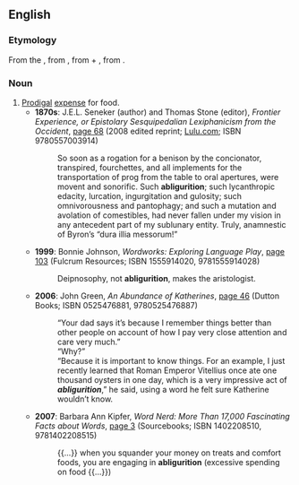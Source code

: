 ==English==

===Etymology===
From the {{etyl|la|en}} {{term|abliguritio|lang=la}}, from {{term|abligurire||to spend in luxurious indulgence|lang=la}}, from {{term|ab-|lang=la}} + {{term|ligurire||to be lickerish or dainty|lang=la}}, from {{term|lingere||to lick|lang=la}}.

===Noun===
{{en-noun|-}}

# [[prodigal|Prodigal]] [[expense]] for food.
#* '''1870s''': J.E.L. Seneker (author) and Thomas Stone (editor), ''Frontier Experience, or Epistolary Sesquipedalian Lexiphanicism from the Occident'', [http://books.google.co.uk/books?id=Icnbjs7a-MoC&pg=PT84&dq=abligurition&lr=&as_drrb_is=q&as_minm_is=0&as_miny_is=&as_maxm_is=0&as_maxy_is=&num=100&as_brr=0&ei=YQ0US9PrNpm8M93WjcgL#v=onepage&q=abligurition&f=false page 68] (2008 edited reprint; [http://www.lulu.com/content/3314857 Lulu.com]; ISBN 9780557003914)
#*: So soon as a rogation for a benison by the concionator, transpired, fourchettes, and all implements for the transportation of prog from the table to oral apertures, were movent and sonorific. Such '''abligurition'''; such lycanthropic edacity, lurcation, ingurgitation and gulosity; such omnivorousness and pantophagy; and such a mutation and avolation of comestibles, had never fallen under my vision in any antecedent part of my sublunary entity. Truly, anamnestic of Byron’s “dura illia messorum!”
#* '''1999''': Bonnie Johnson, ''Wordworks: Exploring Language Play'', [http://books.google.co.uk/books?id=R6vlAAAAMAAJ&q=abligurition&dq=abligurition&lr=&as_drrb_is=q&as_minm_is=0&as_miny_is=&as_maxm_is=0&as_maxy_is=&num=100&as_brr=0&ei=YQ0US9PrNpm8M93WjcgL page 103] (Fulcrum Resources; ISBN 1555914020, 9781555914028)
#*: Deipnosophy, not '''abligurition''', makes the aristologist.
#* '''2006''': John Green, ''An Abundance of Katherines'', [http://books.google.co.uk/books?id=pjLhAAAAMAAJ&q=abligurition&dq=abligurition&lr=&as_drrb_is=q&as_minm_is=0&as_miny_is=&as_maxm_is=0&as_maxy_is=&num=100&as_brr=0&ei=YQ0US9PrNpm8M93WjcgL page 46] (Dutton Books; ISBN 0525476881, 9780525476887)
#*: “Your dad says it’s because I remember things better than other people on account of how I pay very close attention and care very much.”<br/>“Why?”<br/>“Because it is important to know things. For an example, I just recently learned that Roman Emperor Vitellius once ate one thousand oysters in one day, which is a very impressive act of '''''abligurition''''',” he said, using a word he felt sure Katherine wouldn’t know.
#* '''2007''': Barbara Ann Kipfer, ''Word Nerd: More Than 17,000 Fascinating Facts about Words'', [http://books.google.co.uk/books?id=h9zXAAAAMAAJ&q=abligurition&dq=abligurition&lr=&as_drrb_is=q&as_minm_is=0&as_miny_is=&as_maxm_is=0&as_maxy_is=&num=100&as_brr=0&ei=YQ0US9PrNpm8M93WjcgL page 3] (Sourcebooks; ISBN 1402208510, 9781402208515)
#*: {{...}} when you squander your money on treats and comfort foods, you are engaging in '''abligurition''' (excessive spending on food {{...}})